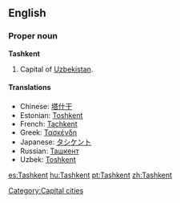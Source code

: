 {{wikipedia}}
==English==

===Proper noun===
'''Tashkent'''
# Capital of [[Uzbekistan]].

====Translations====
*Chinese: [[塔什干]]
*Estonian: [[Toshkent]]
*French: [[Tachkent]]
*Greek: [[Τασκένδη]]
*Japanese: [[タシケント]]
*Russian: [[Ташкент]]
*Uzbek: [[Toshkent]]

[[Category:Capital cities]]

[[es:Tashkent]]
[[hu:Tashkent]]
[[pt:Tashkent]]
[[zh:Tashkent]]